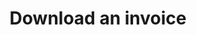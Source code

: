 ---
openapi: "POST /invoices/{lago_id}/download"
authMethod: "bearer"
title: "Download an invoice"
---